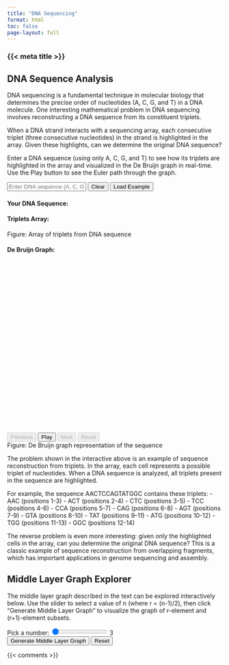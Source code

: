 ```yaml
---
title: "DNA Sequencing"
format: html
toc: false
page-layout: full
---
```


### {{< meta title >}}

## DNA Sequence Analysis

DNA sequencing is a fundamental technique in molecular biology that determines the precise order of nucleotides (A, C, G, and T) in a DNA molecule. One interesting mathematical problem in DNA sequencing involves reconstructing a DNA sequence from its constituent triplets.

When a DNA strand interacts with a sequencing array, each consecutive triplet (three consecutive nucleotides) in the strand is highlighted in the array. Given these highlights, can we determine the original DNA sequence?

```{=html}
<script src="https://d3js.org/d3.v7.min.js"></script>
<div class="dna-game-container">
  <div class="instructions">
    <p>Enter a DNA sequence (using only A, C, G, and T) to see how its triplets are highlighted in the array and visualized in the De Bruijn graph in real-time. Use the Play button to see the Euler path through the graph.</p>
  </div>
  
  <div class="input-section">
    <div class="input-container">
      <input type="text" id="dna-input" class="dna-input" placeholder="Enter DNA sequence (A, C, G, and T)" maxlength="20">
      <button id="clear-btn" class="btn btn-secondary">Clear</button>
      <button id="example-btn" class="btn btn-success">Load Example</button>
    </div>
    <div id="error-message" class="error-message hidden"></div>
  </div>
  
  <div>
    <h4>Your DNA Sequence:</h4>
    <div id="sequence-display" class="sequence-display"></div>
  </div>
  
  <div class="visualization-container">
    <div class="triples-grid-container">
      <h4 class="visualization-heading">Triplets Array:</h4>
      <div id="triples-grid" class="triples-grid"></div>
      <div class="grid-caption">Figure: Array of triplets from DNA sequence</div>
    </div>
    
    <div class="graph-container">
      <h4 class="visualization-heading">De Bruijn Graph:</h4>
      <div id="graph-canvas-container">
        <svg id="graph-svg" width="100%" height="400"></svg>
      </div>
      <div id="walk-result" class="walk-result"></div>
      <div class="walk-controls">
        <button id="prev-btn" class="btn btn-sm btn-secondary" disabled>Previous</button>
        <button id="play-pause-btn" class="btn btn-sm btn-primary">Play</button>
        <button id="next-btn" class="btn btn-sm btn-secondary" disabled>Next</button>
        <button id="reset-btn" class="btn btn-sm btn-danger" disabled>Reset</button>
      </div>
      <div class="graph-caption">Figure: De Bruijn graph representation of the sequence</div>
    </div>
  </div>
</div>
```

<link rel="stylesheet" href="styles/06.css">
<script src="scripts/06.js"></script>

The problem shown in the interactive above is an example of sequence reconstruction from triplets. In the array, each cell represents a possible triplet of nucleotides. When a DNA sequence is analyzed, all triplets present in the sequence are highlighted.

For example, the sequence AACTCCAGTATGGC contains these triplets:
- AAC (positions 1-3)
- ACT (positions 2-4)
- CTC (positions 3-5)
- TCC (positions 4-6)
- CCA (positions 5-7)
- CAG (positions 6-8)
- AGT (positions 7-9)
- GTA (positions 8-10)
- TAT (positions 9-11)
- ATG (positions 10-12)
- TGG (positions 11-13)
- GGC (positions 12-14)

The reverse problem is even more interesting: given only the highlighted cells in the array, can you determine the original DNA sequence? This is a classic example of sequence reconstruction from overlapping fragments, which has important applications in genome sequencing and assembly.

## Middle Layer Graph Explorer

The middle layer graph described in the text can be explored interactively below. Use the slider to select a value of n (where r = (n-1)/2), then click "Generate Middle Layer Graph" to visualize the graph of r-element and (r+1)-element subsets.

```{=html}
<div class="middle-layer-container">
  <div class="controls-section">
    <div class="slider-container">
      <label for="n-slider" id="slider-label">Pick a number:</label>
      <input type="range" id="n-slider" min="0" max="5" value="0" step="1">
      <span id="n-value">3</span>
    </div>
    <div class="button-container">
      <button id="generate-btn">Generate Middle Layer Graph</button>
      <button id="reset-btn" style="cursor: pointer;" onclick="document.getElementById('reset-btn').disabled = true; document.getElementById('slider-label').style.display = 'inline'; document.getElementById('n-slider').disabled = false; document.getElementById('generate-btn').disabled = false; document.getElementById('graph-container').innerHTML = '';">Reset</button>
    </div>
  </div>
  <div id="graph-container"></div>
</div>
```

<script src="scripts/middle-layer.js"></script>

{{< comments >}} 